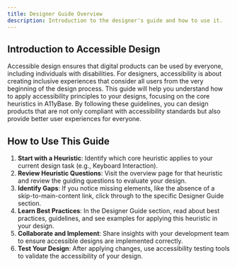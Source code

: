 ```yaml
---
title: Designer Guide Overview
description: Introduction to the designer's guide and how to use it.
---
```



## Introduction to Accessible Design

Accessible design ensures that digital products can be used by everyone, including individuals with disabilities. For designers, accessibility is about creating inclusive experiences that consider all users from the very beginning of the design process. This guide will help you understand how to apply accessibility principles to your designs, focusing on the core heuristics in A11yBase. By following these guidelines, you can design products that are not only compliant with accessibility standards but also provide better user experiences for everyone.

## How to Use This Guide

1. **Start with a Heuristic**: Identify which core heuristic applies to your current design task (e.g., Keyboard Interaction).
2. **Review Heuristic Questions**: Visit the overview page for that heuristic and review the guiding questions to evaluate your design.
3. **Identify Gaps**: If you notice missing elements, like the absence of a skip-to-main-content link, click through to the specific Designer Guide section.
4. **Learn Best Practices**: In the Designer Guide section, read about best practices, guidelines, and see examples for applying this heuristic in your design.
5. **Collaborate and Implement**: Share insights with your development team to ensure accessible designs are implemented correctly.
6. **Test Your Design**: After applying changes, use accessibility testing tools to validate the accessibility of your design.

